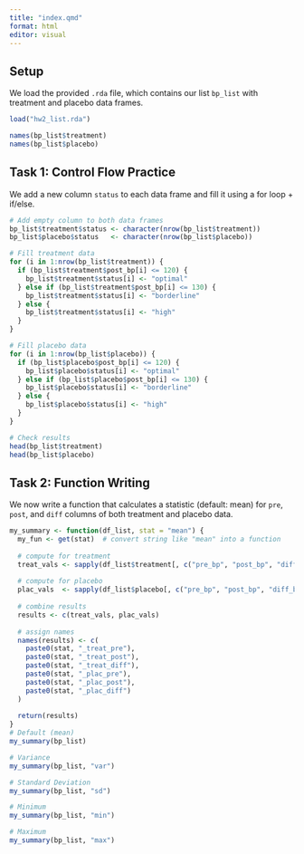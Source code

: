 ```yaml
---
title: "index.qmd"
format: html
editor: visual
---
```


## Setup

We load the provided `.rda` file, which contains our list `bp_list` with treatment and placebo data frames.

```r
load("hw2_list.rda")

names(bp_list$treatment)
names(bp_list$placebo)

```

## Task 1: Control Flow Practice

We add a new column `status` to each data frame and fill it using a for loop + if/else.

```r
# Add empty column to both data frames
bp_list$treatment$status <- character(nrow(bp_list$treatment))
bp_list$placebo$status   <- character(nrow(bp_list$placebo))

# Fill treatment data
for (i in 1:nrow(bp_list$treatment)) {
  if (bp_list$treatment$post_bp[i] <= 120) {
    bp_list$treatment$status[i] <- "optimal"
  } else if (bp_list$treatment$post_bp[i] <= 130) {
    bp_list$treatment$status[i] <- "borderline"
  } else {
    bp_list$treatment$status[i] <- "high"
  }
}

# Fill placebo data
for (i in 1:nrow(bp_list$placebo)) {
  if (bp_list$placebo$post_bp[i] <= 120) {
    bp_list$placebo$status[i] <- "optimal"
  } else if (bp_list$placebo$post_bp[i] <= 130) {
    bp_list$placebo$status[i] <- "borderline"
  } else {
    bp_list$placebo$status[i] <- "high"
  }
}

# Check results
head(bp_list$treatment)
head(bp_list$placebo)

```

## Task 2: Function Writing

We now write a function that calculates a statistic (default: mean) for `pre`, `post`, and `diff` columns of both treatment and placebo data.

```r
my_summary <- function(df_list, stat = "mean") {
  my_fun <- get(stat)  # convert string like "mean" into a function
  
  # compute for treatment
  treat_vals <- sapply(df_list$treatment[, c("pre_bp", "post_bp", "diff_bp")], my_fun)
  
  # compute for placebo
  plac_vals  <- sapply(df_list$placebo[, c("pre_bp", "post_bp", "diff_bp")], my_fun)
  
  # combine results
  results <- c(treat_vals, plac_vals)
  
  # assign names
  names(results) <- c(
    paste0(stat, "_treat_pre"),
    paste0(stat, "_treat_post"),
    paste0(stat, "_treat_diff"),
    paste0(stat, "_plac_pre"),
    paste0(stat, "_plac_post"),
    paste0(stat, "_plac_diff")
  )
  
  return(results)
}
# Default (mean)
my_summary(bp_list)

# Variance
my_summary(bp_list, "var")

# Standard Deviation
my_summary(bp_list, "sd")

# Minimum
my_summary(bp_list, "min")

# Maximum
my_summary(bp_list, "max")
```
